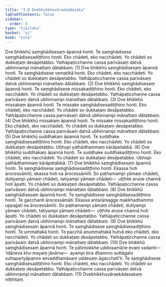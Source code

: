 ```yaml
---
title: "3.8 Dvebhikkhuvāraekādasaka"
tableOfContents: false
sidebar:
  order: 8
type: "tipitaka"
basket: "vi"
book: "cula"
---
```



<DynamicBreadcrumb />

<Division number="181" book="cula" e="ch" v="4" p="172">

<Paragraph number="745" book="cula">
Dve bhikkhū saṃghādisesaṃ āpannā honti. Te saṃghādisese saṃghādisesadiṭṭhino honti. Eko chādeti, eko nacchādeti. Yo chādeti so dukkaṭaṃ desāpetabbo. Yathāpaṭicchanne cassa parivāsaṃ datvā ubhinnampi mānattaṃ dātabbaṃ. (1)
</Paragraph>

<Paragraph number="746" book="cula">
Dve bhikkhū saṃghādisesaṃ āpannā honti. Te saṃghādisese vematikā honti. Eko chādeti, eko nacchādeti. Yo chādeti so dukkaṭaṃ desāpetabbo. Yathāpaṭicchanne cassa parivāsaṃ datvā ubhinnampi mānattaṃ dātabbaṃ. (2)
</Paragraph>

<Paragraph number="747" book="cula">
Dve bhikkhū saṃghādisesaṃ āpannā honti. Te saṃghādisese missakadiṭṭhino honti. Eko chādeti, eko nacchādeti. Yo chādeti so dukkaṭaṃ desāpetabbo. Yathāpaṭicchanne cassa parivāsaṃ datvā ubhinnampi mānattaṃ dātabbaṃ. (3)
</Paragraph>

<Paragraph number="748" book="cula">
Dve bhikkhū missakaṃ āpannā honti. Te missake saṃghādisesadiṭṭhino honti. Eko chādeti, eko nacchādeti. Yo chādeti so dukkaṭaṃ desāpetabbo. Yathāpaṭicchanne cassa parivāsaṃ datvā ubhinnampi mānattaṃ dātabbaṃ. (4)
</Paragraph>

<Paragraph number="749" book="cula">
Dve bhikkhū missakaṃ āpannā honti. Te missake missakadiṭṭhino honti. Eko chādeti, eko nacchādeti. Yo chādeti so dukkaṭaṃ desāpetabbo. Yathāpaṭicchanne cassa parivāsaṃ datvā ubhinnampi mānattaṃ dātabbaṃ. (5)
</Paragraph>

<Paragraph number="750" book="cula">
Dve bhikkhū suddhakaṃ āpannā honti. Te suddhake saṃghādisesadiṭṭhino honti. Eko chādeti, eko nacchādeti. Yo chādeti so dukkaṭaṃ desāpetabbo. Ubhopi yathādhammaṃ kārāpetabbā. (6)
</Paragraph>

<Paragraph number="751" book="cula">
Dve bhikkhū suddhakaṃ āpannā honti. Te suddhake suddhakadiṭṭhino honti. Eko chādeti, eko nacchādeti. Yo chādeti so dukkaṭaṃ desāpetabbo. Ubhopi yathādhammaṃ kārāpetabbā. (7)
</Paragraph>

<Paragraph number="752" book="cula">
Dve bhikkhū saṃghādisesaṃ āpannā honti. Te saṃghādisese saṃghādisesadiṭṭhino honti. Ekassa hoti ārocessāmīti, ekassa hoti na ārocessāmīti. So paṭhamampi yāmaṃ chādeti, dutiyampi yāmaṃ chādeti, tatiyampi yāmaṃ chādeti—  uṭṭhite aruṇe channā hoti āpatti. Yo chādeti so dukkaṭaṃ desāpetabbo. Yathāpaṭicchanne cassa parivāsaṃ datvā ubhinnampi mānattaṃ dātabbaṃ. (8)
</Paragraph>

<Paragraph number="753" book="cula">
Dve bhikkhū saṃghādisesaṃ āpannā honti. Te saṃghādisese saṃghādisesadiṭṭhino honti. Te gacchanti ārocessāmāti. Ekassa antarāmagge makkhadhammo uppajjati na ārocessāmīti. So paṭhamampi yāmaṃ chādeti, dutiyampi yāmaṃ chādeti, tatiyampi yāmaṃ chādeti—  uṭṭhite aruṇe channā hoti āpatti. Yo chādeti so dukkaṭaṃ desāpetabbo. Yathāpaṭicchanne cassa parivāsaṃ datvā ubhinnampi mānattaṃ dātabbaṃ. (9)
</Paragraph>

<Paragraph number="754" book="cula">
Dve bhikkhū saṃghādisesaṃ āpannā honti. Te saṃghādisese saṃghādisesadiṭṭhino honti. Te ummattakā honti. Te pacchā anummattakā hutvā eko chādeti, eko nacchādeti. Yo chādeti so dukkaṭaṃ desāpetabbo. Yathāpaṭicchanne cassa parivāsaṃ datvā ubhinnampi mānattaṃ dātabbaṃ. (10)
</Paragraph>

<Paragraph number="755" book="cula">
Dve bhikkhū saṃghādisesaṃ āpannā honti. Te pātimokkhe uddissamāne evaṃ vadanti—  ‘idāneva kho mayaṃ jānāma—  ayampi kira dhammo suttāgato suttapariyāpanno anvaddhamāsaṃ uddesaṃ āgacchatī’ti. Te saṃghādisese saṃghādisesadiṭṭhino honti. Eko chādeti, eko nacchādeti. Yo chādeti so dukkaṭaṃ desāpetabbo. Yathāpaṭicchanne cassa parivāsaṃ datvā ubhinnampi mānattaṃ dātabbaṃ. (11)

</Paragraph>
</Division>

<Paragraph number="756" type="center" book="cula">
Dvebhikkhuvāraekādasakaṃ niṭṭhitaṃ.
</Paragraph>